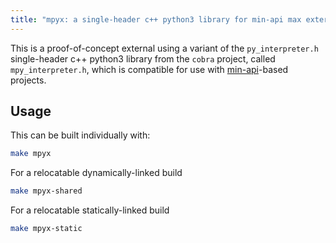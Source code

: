 ```yaml
---
title: "mpyx: a single-header c++ python3 library for min-api max externals"
---
```


This is a proof-of-concept external using a variant of the `py_interpreter.h` single-header c++ python3 library from the `cobra` project, called `mpy_interpreter.h`, which is compatible for use with [min-api](https://github.com/cycling74/min-api)-based projects.

## Usage

This can be built individually with:

```sh
make mpyx
```

For a relocatable dynamically-linked build

```sh
make mpyx-shared
```

For a relocatable statically-linked build

```sh
make mpyx-static
```
